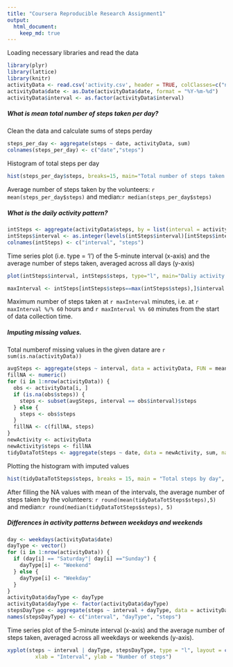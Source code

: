 ```yaml
---
title: "Coursera Reproducible Research Assignment1"
output: 
  html_document:
    keep_md: true
---
```


Loading necessary libraries and read the data
```r
library(plyr)
library(lattice)
library(knitr)
activityData <- read.csv('activity.csv', header = TRUE, colClasses=c("numeric", "character", "numeric"))
activityData$date <- as.Date(activityData$date, format = "%Y-%m-%d")
activityData$interval <- as.factor(activityData$interval)
```
##### What is mean total number of steps taken per day?
Clean the data and calculate sums of steps perday
```r
steps_per_day <- aggregate(steps ~ date, activityData, sum)
colnames(steps_per_day) <- c("date","steps")
```

Histogram of total steps per day
```r
hist(steps_per_day$steps, breaks=15, main="Total number of steps taken each day", xlab="Total number of steps", col="red")
```


Average number of steps taken by the volunteers: `r mean(steps_per_day$steps)` and median:`r median(steps_per_day$steps)`

##### What is the daily activity pattern?
```r
intSteps <- aggregate(activityData$steps, by = list(interval = activityData$interval),FUN=mean, na.rm=TRUE)
intSteps$interval <- as.integer(levels(intSteps$interval)[intSteps$interval])
colnames(intSteps) <- c("interval", "steps")
```

Time series plot (i.e. type = 'l') of the 5-minute interval (x-axis) and the average number of steps taken, averaged across all days (y-axis)
```r
plot(intSteps$interval, intSteps$steps, type="l", main="Daliy activity pattern in 5 min interval",xlab="Interval", ylab="Average number of steps")
```

```r
maxInterval <- intSteps[intSteps$steps==max(intSteps$steps),]$interval
```

Maximum number of steps taken at `r maxInterval` minutes, i.e. at `r maxInterval %/% 60` hours  and `r maxInterval %% 60` minutes from the start of data collection time.

##### Imputing missing values.
Total numberof missing values in the given datare are `r sum(is.na(activityData))`

``` r
avgSteps <- aggregate(steps ~ interval, data = activityData, FUN = mean)
fillNA <- numeric()
for (i in 1:nrow(activityData)) {
  obs <- activityData[i, ]
  if (is.na(obs$steps)) {
    steps <- subset(avgSteps, interval == obs$interval)$steps
  } else {
    steps <- obs$steps
  }
  fillNA <- c(fillNA, steps)
}
newActivity <- activityData
newActivity$steps <- fillNA
tidyDataTotSteps <- aggregate(steps ~ date, data = newActivity, sum, na.rm = TRUE)
```

Plotting the histogram with imputed values
```r
hist(tidyDataTotSteps$steps, breaks = 15, main = "Total steps by day", xlab = "Day", col = "red")
```

After filling the NA values with mean of the intervals, the average number of steps taken by the volunteers: `r round(mean(tidyDataTotSteps$steps),5)` and median:`r round(median(tidyDataTotSteps$steps), 5)`

##### Differences in activity patterns between weekdays and weekends
``` r
day <- weekdays(activityData$date)
dayType <- vector()
for (i in 1:nrow(activityData)) {
  if (day[i] == "Saturday"| day[i] =="Sunday") {
    dayType[i] <- "Weekend"
  } else {
    dayType[i] <- "Weekday"
  }
}
activityData$dayType <- dayType
activityData$dayType <- factor(activityData$dayType)
stepsDayType <- aggregate(steps ~ interval + dayType, data = activityData, mean)
names(stepsDayType) <- c("interval", "dayType", "steps")
```

Time series plot of the 5-minute interval (x-axis) and the average number of steps taken, averaged across all weekdays or weekends (y-axis).
```r
xyplot(steps ~ interval | dayType, stepsDayType, type = "l", layout = c(1, 2), 
         xlab = "Interval", ylab = "Number of steps")
```

